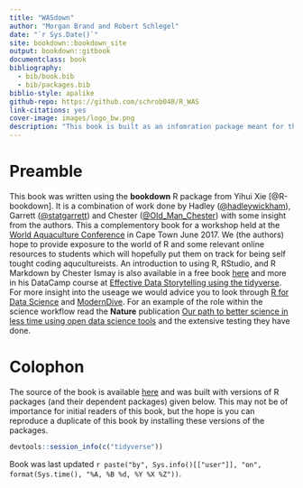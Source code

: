```yaml
--- 
title: "WASdown"
author: "Morgan Brand and Robert Schlegel"
date: "`r Sys.Date()`"
site: bookdown::bookdown_site
output: bookdown::gitbook
documentclass: book
bibliography: 
  - bib/book.bib 
  - bib/packages.bib
biblio-style: apalike
github-repo: https://github.com/schrob040/R_WAS
link-citations: yes
cover-image: images/logo_bw.png
description: "This book is built as an infomration package meant for the student workshop at #WorldAqua17"
---
```


# Preamble {-}

This book was written using the **bookdown** R package from Yihui Xie [@R-bookdown]. It is a combination of work done by Hadley ([\@hadleywickham](https://twitter.com/hadleywickham)), Garrett ([\@statgarrett](https://twitter.com/statgarrett)) and Chester ([\@Old_Man_Chester](https://twitter.com/old_man_chester)) with some insight from the authors. This a complementory book for a workshop held at the [World Aquaculture Conference](https://www.was.org/meetings/default.aspx?code=WA2017) in Cape Town June 2017. We (the authors) hope to provide exposure to the world of R and some relevant online resources to students which will hopefully put them on track for being self tought coding aqucultureists. An introduction to using R, RStudio, and R Markdown by Chester Ismay is also available in a free book [here](http://ismayc.github.io/rbasics-book) and more in his DataCamp course at [Effective Data Storytelling using the tidyverse](https://www.datacamp.com/courses/3085). For more insight into the useage we would advice you to look through [R for Data Science](http://r4ds.had.co.nz/index.html) and [ModernDive](https://ismayc.github.io/moderndiver-book/). For an example of the role within the science workflow read the **Nature** publication [Our path to better science in less time using open data science tools](https://www.nature.com/articles/s41559-017-0160) and the extensive testing they have done.

# Colophon {-}

The source of the book is available [here](https://github.com/schrob040/R_WAS/tree/master/WASdown) and was built with versions of R packages (and their dependent packages) given below.  This may not be of importance for initial readers of this book, but the hope is you can reproduce a duplicate of this book by installing these versions of the packages.


```r
devtools::session_info(c("tidyverse"))
```

Book was last updated `r paste("by", Sys.info()[["user"]], "on", format(Sys.time(), "%A, %B %d, %Y %X %Z"))`.